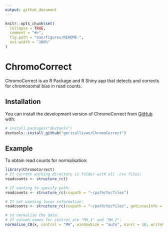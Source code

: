 ```yaml
---
output: github_document
---
```


<!-- README.md is generated from README.Rmd. Please edit this file -->

```r
knitr::opts_chunk$set(
  collapse = TRUE,
  comment = "#>",
  fig.path = "man/figures/README-",
  out.width = "100%"
)
```

# ChromoCorrect

<!-- badges: start -->
<!-- badges: end -->

ChromoCorrect is an R Package and R Shiny app that detects and corrects for chromosomal bias in read counts.

## Installation

You can install the development version of ChromoCorrect from [GitHub](https://github.com/) with:

``` r
# install.packages("devtools")
devtools::install_github("gerisullivan/ChromoCorrect")
```

## Example

To obtain read counts for normalisation:

```r
library(ChromoCorrect)
# If current working directory is folder with all .csv files:
readcounts <- structure_rc()

# If wanting to specify path:
readcounts <- structure_rc(csvpath = "~/path/to/files")

# If not wanting locus information:
readcounts <- structure_rc(csvpath = "~/path/to/files", getLocusInfo = FALSE)

# to normalise the data:
# If column names for control are "MH_1" and "MH_2":
normalise_CB(x, control = "MH", windowSize = "auto", minrc = 10, writePlots = TRUE, locusInfo = TRUE, path = "~/path/to/files")
```
